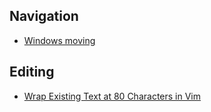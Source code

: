 == Navigation ==
* [[Windows moving]]

== Editing ==
* [[Wrap Existing Text at 80 Characters in Vim]]
